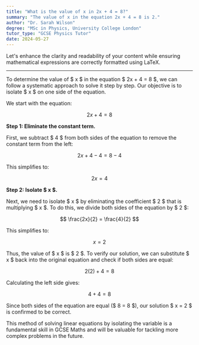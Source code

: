 ```yaml
---
title: "What is the value of x in 2x + 4 = 8?"
summary: "The value of x in the equation 2x + 4 = 8 is 2."
author: "Dr. Sarah Wilson"
degree: "MSc in Physics, University College London"
tutor_type: "GCSE Physics Tutor"
date: 2024-05-27
---
```


Let's enhance the clarity and readability of your content while ensuring mathematical expressions are correctly formatted using LaTeX.

---

To determine the value of $ x $ in the equation $ 2x + 4 = 8 $, we can follow a systematic approach to solve it step by step. Our objective is to isolate $ x $ on one side of the equation.

We start with the equation:

$$
2x + 4 = 8
$$

**Step 1: Eliminate the constant term.**

First, we subtract $ 4 $ from both sides of the equation to remove the constant term from the left:

$$
2x + 4 - 4 = 8 - 4
$$

This simplifies to:

$$
2x = 4
$$

**Step 2: Isolate $ x $.**

Next, we need to isolate $ x $ by eliminating the coefficient $ 2 $ that is multiplying $ x $. To do this, we divide both sides of the equation by $ 2 $:

$$
\frac{2x}{2} = \frac{4}{2}
$$

This simplifies to:

$$
x = 2
$$

Thus, the value of $ x $ is $ 2 $. To verify our solution, we can substitute $ x $ back into the original equation and check if both sides are equal:

$$
2(2) + 4 = 8
$$

Calculating the left side gives:

$$
4 + 4 = 8
$$

Since both sides of the equation are equal ($ 8 = 8 $), our solution $ x = 2 $ is confirmed to be correct.

This method of solving linear equations by isolating the variable is a fundamental skill in GCSE Maths and will be valuable for tackling more complex problems in the future.
    